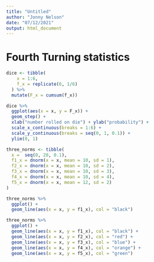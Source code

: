 ```yaml
---
title: "Untitled"
author: "Jonny Nelson"
date: "07/12/2021"
output: html_document
---
```


# Fourth Turning statistics

```r
dice <- tibble(
    x = 1:6,
    f_x = replicate(6, 1/6)
  ) %>%
  mutate(F_x = cumsum(f_x))

dice %>%
  ggplot(aes(x = x, y = F_x)) +
  geom_step() +
  xlab("number rolled on die") + ylab("probability") +
  scale_x_continuous(breaks = 1:6) +
  scale_y_continuous(breaks = seq(0, 1, 0.1)) +
  ylim(0, 1) 
```

```r
three_norms <- tibble(
  x =  seq(0, 20, 0.1),
  f1_x = dnorm(x = x, mean = 10, sd = 1), 
  f2_x = dnorm(x = x, mean = 10, sd = 2),
  f3_x = dnorm(x = x, mean = 10, sd = 3),
  f4_x = dnorm(x = x, mean = 10, sd = 4),
  f5_x = dnorm(x = x, mean = 12, sd = 2)
)

three_norms %>%
  ggplot() +
  geom_line(aes(x = x, y = f1_x), col = "black")
```
```r
three_norms %>%
  ggplot() +
  geom_line(aes(x = x, y = f1_x), col = "black") +
  geom_line(aes(x = x, y = f2_x), col = "red") +
  geom_line(aes(x = x, y = f3_x), col = "blue") +
  geom_line(aes(x = x, y = f4_x), col = "orange") +
  geom_line(aes(x = x, y = f5_x), col = "green") 
```



